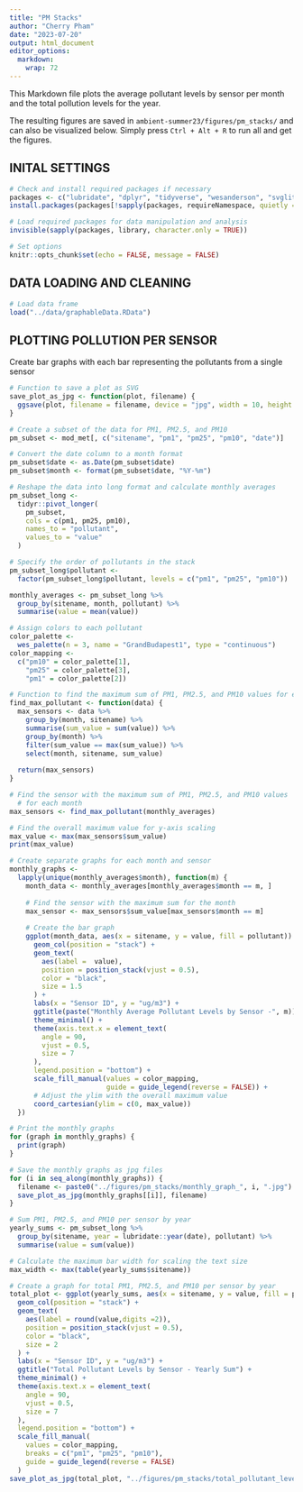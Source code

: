 ```yaml
---
title: "PM Stacks"
author: "Cherry Pham"
date: "2023-07-20"
output: html_document
editor_options: 
  markdown: 
    wrap: 72
---
```


This Markdown file plots the average pollutant levels by sensor per
month and the total pollution levels for the year.

The resulting figures are saved in `ambient-summer23/figures/pm_stacks/`
and can also be visualized below. Simply press `Ctrl + Alt + R` to run
all and get the figures.

## INITAL SETTINGS

```r
# Check and install required packages if necessary
packages <- c("lubridate", "dplyr", "tidyverse", "wesanderson", "svglite")
install.packages(packages[!sapply(packages, requireNamespace, quietly = TRUE)])

# Load required packages for data manipulation and analysis
invisible(sapply(packages, library, character.only = TRUE))

# Set options
knitr::opts_chunk$set(echo = FALSE, message = FALSE)
```

## DATA LOADING AND CLEANING

```r
# Load data frame
load("../data/graphableData.RData")
```

## PLOTTING POLLUTION PER SENSOR

Create bar graphs with each bar representing the pollutants from a
single sensor

```r
# Function to save a plot as SVG
save_plot_as_jpg <- function(plot, filename) {
  ggsave(plot, filename = filename, device = "jpg", width = 10, height = 6)
}

# Create a subset of the data for PM1, PM2.5, and PM10
pm_subset <- mod_met[, c("sitename", "pm1", "pm25", "pm10", "date")]

# Convert the date column to a month format
pm_subset$date <- as.Date(pm_subset$date)
pm_subset$month <- format(pm_subset$date, "%Y-%m")

# Reshape the data into long format and calculate monthly averages
pm_subset_long <-
  tidyr::pivot_longer(
    pm_subset,
    cols = c(pm1, pm25, pm10),
    names_to = "pollutant",
    values_to = "value"
  )

# Specify the order of pollutants in the stack
pm_subset_long$pollutant <-
  factor(pm_subset_long$pollutant, levels = c("pm1", "pm25", "pm10"))

monthly_averages <- pm_subset_long %>%
  group_by(sitename, month, pollutant) %>%
  summarise(value = mean(value))

# Assign colors to each pollutant
color_palette <-
  wes_palette(n = 3, name = "GrandBudapest1", type = "continuous")
color_mapping <-
  c("pm10" = color_palette[1],
    "pm25" = color_palette[3],
    "pm1" = color_palette[2])

# Function to find the maximum sum of PM1, PM2.5, and PM10 values for each month
find_max_pollutant <- function(data) {
  max_sensors <- data %>%
    group_by(month, sitename) %>%
    summarise(sum_value = sum(value)) %>%
    group_by(month) %>%
    filter(sum_value == max(sum_value)) %>%
    select(month, sitename, sum_value)
  
  return(max_sensors)
}

# Find the sensor with the maximum sum of PM1, PM2.5, and PM10 values
  # for each month
max_sensors <- find_max_pollutant(monthly_averages)

# Find the overall maximum value for y-axis scaling
max_value <- max(max_sensors$sum_value)
print(max_value)

# Create separate graphs for each month and sensor
monthly_graphs <-
  lapply(unique(monthly_averages$month), function(m) {
    month_data <- monthly_averages[monthly_averages$month == m, ]
    
    # Find the sensor with the maximum sum for the month
    max_sensor <- max_sensors$sum_value[max_sensors$month == m]
    
    # Create the bar graph
    ggplot(month_data, aes(x = sitename, y = value, fill = pollutant)) +
      geom_col(position = "stack") +
      geom_text(
        aes(label =  value),
        position = position_stack(vjust = 0.5),
        color = "black",
        size = 1.5
      ) +
      labs(x = "Sensor ID", y = "ug/m3") +
      ggtitle(paste("Monthly Average Pollutant Levels by Sensor -", m)) +
      theme_minimal() +
      theme(axis.text.x = element_text(
        angle = 90,
        vjust = 0.5,
        size = 7
      ),
      legend.position = "bottom") +
      scale_fill_manual(values = color_mapping,
                        guide = guide_legend(reverse = FALSE)) +
      # Adjust the ylim with the overall maximum value
      coord_cartesian(ylim = c(0, max_value))  
  })

# Print the monthly graphs
for (graph in monthly_graphs) {
  print(graph)
}

# Save the monthly graphs as jpg files
for (i in seq_along(monthly_graphs)) {
  filename <- paste0("../figures/pm_stacks/monthly_graph_", i, ".jpg")
  save_plot_as_jpg(monthly_graphs[[i]], filename)
}

# Sum PM1, PM2.5, and PM10 per sensor by year
yearly_sums <- pm_subset_long %>%
  group_by(sitename, year = lubridate::year(date), pollutant) %>%
  summarise(value = sum(value))

# Calculate the maximum bar width for scaling the text size
max_width <- max(table(yearly_sums$sitename))

# Create a graph for total PM1, PM2.5, and PM10 per sensor by year
total_plot <- ggplot(yearly_sums, aes(x = sitename, y = value, fill = pollutant)) +
  geom_col(position = "stack") +
  geom_text(
    aes(label = round(value,digits =2)),
    position = position_stack(vjust = 0.5),
    color = "black",
    size = 2
  ) +
  labs(x = "Sensor ID", y = "ug/m3") +
  ggtitle("Total Pollutant Levels by Sensor - Yearly Sum") +
  theme_minimal() +
  theme(axis.text.x = element_text(
    angle = 90,
    vjust = 0.5,
    size = 7
  ),
  legend.position = "bottom") +
  scale_fill_manual(
    values = color_mapping,
    breaks = c("pm1", "pm25", "pm10"),
    guide = guide_legend(reverse = FALSE)
  )
save_plot_as_jpg(total_plot, "../figures/pm_stacks/total_pollutant_levels.jpg")
```
